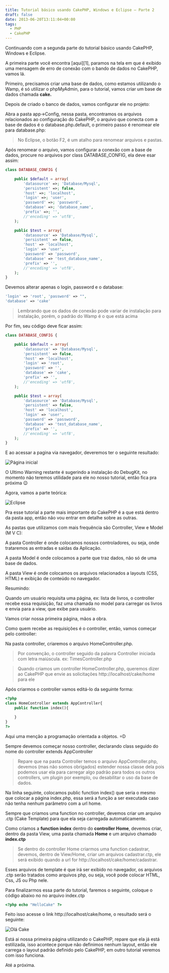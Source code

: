 ```yaml
---
title: Tutorial básico usando CakePHP, Windows e Eclipse – Parte 2
draft: false
date: 2013-06-20T13:11:04+00:00
tags:
  - PHP
  - CakePHP
---
```


Continuando com a segunda parte do tutorial básico usando CakePHP, Windows e Eclipse.

A primeira parte você encontra [aqui][1], paramos na tela em que é exibido uma mensagem de erro de conexão com o bando de dados no CakePHP, vamos lá.

Primeiro, precisamos criar uma base de dados, como estamos utilizando o Wamp, é só utilizar o phpMyAdmin, para o tutorial, vamos criar um base de dados chamada **cake.**

Depois de criado o banco de dados, vamos configurar ele no projeto:

Abra a pasta app->Config, nessa pasta, encontramos os arquivos relacionados ao configuração do CakePHP, o arquivo que conecta com a base de dados é o database.php.default, o primeiro passo é renomear ele para database.php:

> No Eclipse, o botão F2, é um atalho para renomear arquivos e pastas.

Após renomear o arquivo, vamos configurar a conexão com a base de dados, procure no arquivos por class DATABASE_CONFIG, ela deve esar assim:

```php
class DATABASE_CONFIG {

    public $default = array(
        'datasource' =>; 'Database/Mysql',
        'persistent' =>; false,
        'host' =>; 'localhost',
        'login' =>; 'user',
        'password' =>; 'password',
        'database' =>; 'database_name',
        'prefix' =>; '',
        //'encoding' => 'utf8',
    );

    public $test = array(
        'datasource' => 'Database/Mysql',
        'persistent' => false,
        'host' => 'localhost',
        'login' => 'user',
        'password' => 'password',
        'database' => 'test_database_name',
        'prefix' => '',
        //'encoding' => 'utf8',
    );
}
```

Devemos alterar apenas o login, password e o database:

```php
'login' => 'root', 'password' => "",
'database' => 'cake'
```

> Lembrando que os dados de conexão pode variar de instalação para instalação, porém, o padrão do Wamp é o que está acima

Por fim, seu código deve ficar assim:

```php
class DATABASE_CONFIG {

    public $default = array(
        'datasource' => 'Database/Mysql',
        'persistent' => false,
        'host' => 'localhost',
        'login' => 'root',
        'password' => '',
        'database' => 'cake',
        'prefix' => '',
        //'encoding' => 'utf8',
    );

    public $test = array(
        'datasource' => 'Database/Mysql',
        'persistent' => false,
        'host' => 'localhost',
        'login' => 'user',
        'password' => 'password',
        'database' => 'test_database_name',
        'prefix' => '',
        //'encoding' => 'utf8',
    );
}
```

E ao acessar a pagina via navegador, deveremos ter o seguinte resultado:

![Página inicial](http://res.cloudinary.com/cezarcruz-com-br/image/upload/v1454457599/cake_php_home_final_sem_erros_vnpu2o.png 'Text to show on mouseover')

O Ultimo Warning restante é sugerindo a instalação do DebugKit, no momento não teremos utilidade para ele no nosso tutorial, então fica pra próxima 😉

Agora, vamos a parte teórica:

![Eclipse](http://res.cloudinary.com/cezarcruz-com-br/image/upload/v1454457598/estrutura_de_diretorios_cake_hvocmx.png 'Eclipse')

Pra esse tutorial a parte mais importante do CakePHP é a que está dentro da pasta app, então não vou entrar em detalhe sobre as outras.

As pastas que utilizamos com mais frequência são Controller, View e Model (M V C):

A pasta Controller é onde colocamos nossos controladores, ou seja, onde trataremos as entradas e saídas da Aplicação.

A pasta Model é onde colocamos a parte que traz dados, não só de uma base de dados.

A pasta View é onde colocamos os arquivos relacionados a layouts (CSS, HTML) e exibição de conteúdo no navegador.

Resumindo:

Quando um usuário requisita uma página, ex: lista de livros, o controller recebe essa requisição, faz uma chamada no model para carregar os livros e envia para a view, que exibe para usuário.

Vamos criar nossa primeira página, mãos a obra.

Como quem recebe as requisições é o controller, então, vamos começar pelo controller:

Na pasta controller, criaremos o arquivo HomeController.php.

> Por convenção, o controller seguido da palavra Controller iniciada com letra maiúscula. ex: TimesController.php

> Quando criamos um controller HomeController.php, queremos dizer ao CakePHP que envie as solicitações http://localhost/cake/home para ele

Após criarmos o controller vamos editá-lo da seguinte forma:

```php
<?php
class HomeController extends AppController{
    public function index(){

    }
}
?>
```

Aqui uma menção a programação orientada a objetos. =D

Sempre devemos começar nosso controller, declarando class seguido do nome do controller extends AppController

> Repare que na pasta Controller temos o arquivo AppController.php, devemos (mas não somos obrigados) estender nossa classe dela pois podemos usar ela para carregar algo padrão para todos os outros controllers, um plugin por exemplo, ou desabilitar o uso da base de dados.

Na linha seguinte, colocamos public function index() que seria o mesmo que colocar a página index.php, essa será a função a ser executada caso não tenha nenhum parâmetro com a url home.

Sempre que criamos uma function no controller, devemos criar um arquivo .ctp (Cake Template) para que ela seja carregada automaticamente.

Como criamos a **function index** dentro do **controller Home**, devemos criar, dentro da pasta View, uma pasta chamada **Home** e um arquivo chamado **index.ctp**

> Se dentro do controller Home criarmos uma function cadastrar, devemos, dentro de View/Home, criar um arquivos cadastrar.ctp, ele será exibido quando a url for http://localhost/cake/home/cadastrar.

Esses arquivos de template é que irá ser exibido no navegador, os arquivos .ctp serão tratados como arquivos php, ou seja, você pode colocar HTML, Css, JS ou Php nele.

Para finalizarmos essa parte do tutorial, faremos o seguinte, coloque o código abaixo no no arquivo index.ctp

```php
<?php echo "HelloCake" ?>
```

Feito isso acesse o link http://localhost/cake/home, o resultado será o seguinte:

![Olá Cake](http://res.cloudinary.com/cezarcruz-com-br/image/upload/v1454457597/hello_cake_tw5o6d.png 'Olá Cake')

Está ai nossa primeira página utilizando o CakePHP, repare que ela já está estilizada, isso acontece porque não definimos nenhum layout, então ele carrega o layout padrão definido pelo CakePHP, em outro tutorial veremos com isso funciona.

Até a próxima.
